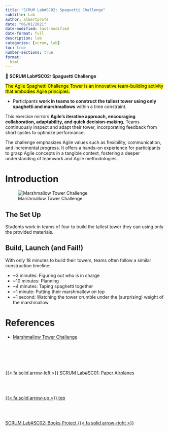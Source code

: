 ```yaml
---
title: "SCRUM Lab#SC02: Spaguetti Challenge"
subtitle: Lab
author: albertprofe
date: "06/01/2021"
date-modified: last-modified
date-format: full
description: lab
categories: [scrum, lab]
toc: true
number-sections: true
format:
  html
---
```


::: {.labs}
📘 **SCRUM Lab#SC02: Spaguetti Challenge**

<mark>The Agile Spaghetti Challenge Tower is an innovative team-building activity that embodies Agile principles.</mark>

- Participants **work in teams to construct the tallest tower using only spaghetti and marshmallows** within a time constraint.

This exercise mirrors **Agile's iterative approach, encouraging collaboration, adaptability, and quick decision-making.** Teams continuously inspect and adapt their tower, incorporating feedback from short cycles to optimize performance.

The challenge emphasizes Agile values such as flexibility, communication, and incremental progress. It offers a hands-on experience for participants to grasp Agile concepts in a tangible context, fostering a deeper understanding of teamwork and Agile methodologies.

:::

# Introduction


![Marshmallow Tower Challenge](/images/scrum/spaguetti.png)

## The Set Up

Students work in teams of four to build the tallest tower they can using only the provided materials.

## Build, Launch (and Fail!)


With only 18 minutes to build their towers, teams often follow a similar construction timeline:

- ~3 minutes: Figuring out who is in charge
- ~10 minutes: Planning
- ~4 minutes: Taping spaghetti together
- ~1 minute: Putting their marshmallow on top
- ~1 second: Watching the tower crumble under the (surprising) weight of the marshmallow


# References

- [Marshmallow Tower Challenge](https://www.teachingentrepreneurship.org/marshmallow-spaghetti-tower-building-competition/)

<!--- navLinks -->
<br><br>
<div class=row>
<br>
<div class='column left previous'>
<br>
[{{< fa solid arrow-left >}} SCRUM Lab#SC01: Paper Airplanes ](/scrum/scrumlab1.qmd)
<br>
</div>
<br>
<div class='column center'>
<br>
[{{< fa solid arrow-up >}} top](#top)
<br>
</div>
<br>
<div class='column right next'>
<br>
[SCRUM Lab#SC02: Books Project {{< fa solid arrow-right >}}](/scrum/scrumlab3.qmd)
<br>
</div>
<br>
</div>
